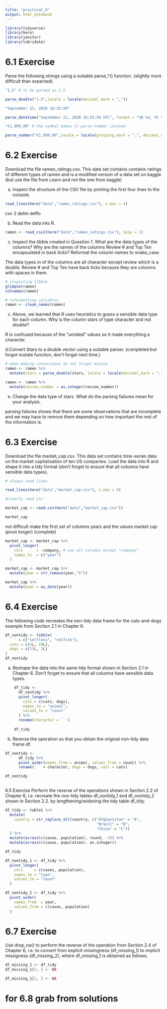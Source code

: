 ```yaml
---
title: "practical_6"
output: html_notebook
---
```


```r
library(tidyverse)
library(here)
library(janitor)
library(lubridate)
```

# 6.1 Exercise
Parse the following strings using a suitable parse_*() function. (slightly more difficult than expected)

```r
"1,5" # to be parsed as 1.5

parse_double("1.5",locale = locale(decimal_mark = ","))

"September 21, 2020 16:25:59" 

parse_datetime("September 21, 2020 16:25:59 UTC", format = "%B %d, %Y %T %Z")

"€1.999,99" # the symbol makes it parse number instead

parse_number("€1.999,99",locale = locale(grouping_mark = ".", decimal_mark = ","))
```

# 6.2 Exercise
Download the file ramen_ratings.csv. This data set contains contains ratings of different types of ramen and is a modified version of a data set on kaggle (but use the file from Learn and not the one from kaggle)

a. Inspect the structure of the CSV file by printing the first four lines to the console.

```r
read_lines(here("data","ramen_ratings.csv"), n_max = 4)
```
csv 2 delim deffo

b. Read the data into R.

```r
ramen <- read_csv2(here("data","ramen_ratings.csv"), skip = 1)
```


c. Inspect the tibble created in Question 1. What are the data types of the columns? Why are the names of the columns Review # and Top Ten encapsulated in back ticks? Reformat the column names to snake_case.

The data types in of the columns are all character except review which is a double. Review # and Top Ten have back ticks because they are columns with spaces in them.

```r
# inspecting tibble
glimpse(ramen)
colnames(ramen)

# reformatting variables.
ramen <- clean_names(ramen)
```


c. Above, we learned that R uses heuristics to guess a sensible data type for each column. Why is the column stars of type character and not double?

R is confused because of the "unrated" values so it made everything a character.

d.Convert Stars to a double vector using a suitable parser. (completed but forgot mutate function, don't forget next time.)

```r
# when making conversions do not forget mutate
ramen <- ramen %>%
  mutate(stars = parse_double(stars, locale = locale(decimal_mark = ",")))

ramen <- ramen %>%
  mutate(review_number = as.integer(review_number))
```


e. Change the data type of stars. What do the parsing failures mean for your analysis.

parsing failures shows that there are some observations that are incomplete and we may have to remove them depending on how important the rest of the information is.


# 6.3 Exercise
Download the file market_cap.csv. This data set contains time-series data on the market capitalisation of ten US companies. Load the data into R and shape it into a tidy format (don’t forget to ensure that all columns have sensible data types).

```r
# always read lines

read_lines(here("data","market_cap.csv"), n_max = 4)

#clearly read csv

```

```r
market_cap <- read.csv(here("data","market_cap.csv"))

market_cap
```
not difficult make the first set of columns years and the values market cap (pivot longer) (complete)

```r
market_cap <- market_cap %>%
  pivot_longer(
    cols      = -company, # use all columns except "company"
    names_to  = c("year") 
  ) 

market_cap <- market_cap %>%
  mutate(year = str_remove(year,"X"))

market_cap %>% 
  mutate(year = as_date(year))
```

# 6.4 Exercise
The following code recreates the non-tidy data frame for the cats-and-dogs example from Section 2.1 in Chapter 6.

```r
df_nontidy <- tibble(
  ` ` = c("selfless", "selfish"), 
  cats = c(4L, 19L), 
  dogs = c(25L, 3L)
)
df_nontidy
```

a. Reshape the data into the same tidy format shown in Section 2.1 in Chapter 6. Don’t forget to ensure that all columns have sensible data types.

```r
    df_tidy <- 
      df_nontidy %>%
      pivot_longer(
        cols = c(cats, dogs), 
        names_to = "animal", 
        values_to = "count"
      ) %>%
      rename(character = ` `)
    
    df_tidy
```


b. Reverse the operation so that you obtain the original non-tidy data frame df. 
```r
df_nontidy <-
      df_tidy %>%
      pivot_wider(names_from = animal, values_from = count) %>%
      rename(` ` = character, dogs = dogs, cats = cats)

df_nontidy
    
```

6.5 Exercise
Perform the reverse of the operations shown in Section 2.2 of Chapter 6, i.e. recreate the non-tidy tables df_nontidy_1 and df_nontidy_2 shown in Section 2.2. by lengthening/widening the tidy table df_tidy.


```r
df_tidy <- table1 %>%
  mutate(
    country = str_replace_all(country, c("Afghanistan" = "A", 
                                         "Brazil" = "B", 
                                         "China" = "C"))
  ) %>%
  mutate(across(c(cases, population), round, -3)) %>%
  mutate(across(c(cases, population), as.integer))

df_tidy
```
```r
df_nontidy_1 <- df_tidy %>%
  pivot_longer(
    cols     = c(cases, population), 
    names_to = "type", 
    values_to = "count"
  )

df_nontidy_2 <- df_tidy %>%
  pivot_wider(
    names_from  = year, 
    values_from = c(cases, population)
  )
```

# 6.7 Exercise

Use drop_na() to perform the reverse of the operation from Section 2.4 of Chapter 6, i.e. to convert from explicit missingness (df_missing_1) to implicit missigness (df_missing_2), where df_missing_1 is obtained as follows.


```r
df_missing_1 <- df_tidy
df_missing_1[2, ] <- NA
```

```r
df_missing_1[2, ] <- NA
```

# for 6.8 grab from solutions 


